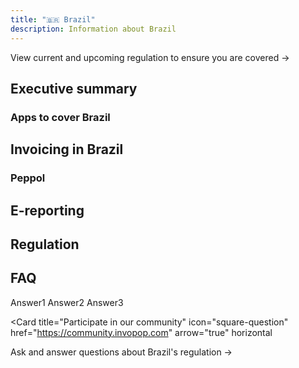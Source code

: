 ```yaml
---
title: "🇧🇷 Brazil"
description: Information about Brazil
---
```



<Card title="Brazils's invoicing e-regulation timeline" size="20" icon="timeline" href="brazil-timeline" horizontal>
  View current and upcoming regulation to ensure you are covered →
</Card>

## Executive summary
### Apps to cover Brazil
## Invoicing in Brazil
### Peppol
## E-reporting
## Regulation
## FAQ

<AccordionGroup>
  <Accordion title="Question1">
    Answer1
  </Accordion>
  <Accordion title="Question2">
    Answer2
  </Accordion>
  <Accordion title="Question3">
    Answer3
  </Accordion>
</AccordionGroup>

<Card title="Participate in our community"
  icon="square-question"
  href="https://community.invopop.com"
  arrow="true"
  horizontal
>
  Ask and answer questions about Brazil's regulation →
</Card>

